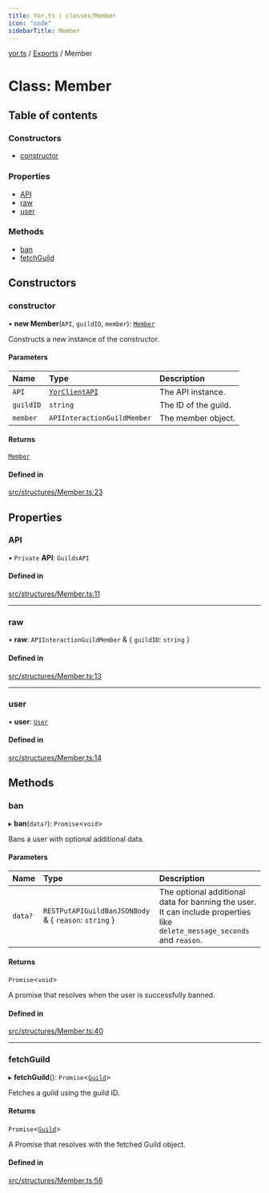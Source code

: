 ```yaml
---
title: Yor.ts | classes/Member
icon: "code"
sidebarTitle: Member
---
```

[yor.ts](../README) / [Exports](../modules) / Member

# Class: Member

## Table of contents

### Constructors

- [constructor](Member#constructor)

### Properties

- [API](Member#api)
- [raw](Member#raw)
- [user](Member#user)

### Methods

- [ban](Member#ban)
- [fetchGuild](Member#fetchguild)

## Constructors

### constructor

• **new Member**(`API`, `guildID`, `member`): [`Member`](Member)

Constructs a new instance of the constructor.

#### Parameters

| Name | Type | Description |
| :------ | :------ | :------ |
| `API` | [`YorClientAPI`](YorClientAPI) | The API instance. |
| `guildID` | `string` | The ID of the guild. |
| `member` | `APIInteractionGuildMember` | The member object. |

#### Returns

[`Member`](Member)

#### Defined in

[src/structures/Member.ts:23](https://github.com/OreOreki/interactions.ts/blob/69aba85/src/structures/Member.ts#L23)

## Properties

### API

• `Private` **API**: `GuildsAPI`

#### Defined in

[src/structures/Member.ts:11](https://github.com/OreOreki/interactions.ts/blob/69aba85/src/structures/Member.ts#L11)

___

### raw

• **raw**: `APIInteractionGuildMember` & \{ `guildID`: `string`  }

#### Defined in

[src/structures/Member.ts:13](https://github.com/OreOreki/interactions.ts/blob/69aba85/src/structures/Member.ts#L13)

___

### user

• **user**: [`User`](User)

#### Defined in

[src/structures/Member.ts:14](https://github.com/OreOreki/interactions.ts/blob/69aba85/src/structures/Member.ts#L14)

## Methods

### ban

▸ **ban**(`data?`): `Promise`\<`void`\>

Bans a user with optional additional data.

#### Parameters

| Name | Type | Description |
| :------ | :------ | :------ |
| `data?` | `RESTPutAPIGuildBanJSONBody` & \{ `reason`: `string`  } | The optional additional data for banning the user. It can include properties like `delete_message_seconds` and `reason`. |

#### Returns

`Promise`\<`void`\>

A promise that resolves when the user is successfully banned.

#### Defined in

[src/structures/Member.ts:40](https://github.com/OreOreki/interactions.ts/blob/69aba85/src/structures/Member.ts#L40)

___

### fetchGuild

▸ **fetchGuild**(): `Promise`\<[`Guild`](Guild)\>

Fetches a guild using the guild ID.

#### Returns

`Promise`\<[`Guild`](Guild)\>

A Promise that resolves with the fetched Guild object.

#### Defined in

[src/structures/Member.ts:56](https://github.com/OreOreki/interactions.ts/blob/69aba85/src/structures/Member.ts#L56)
